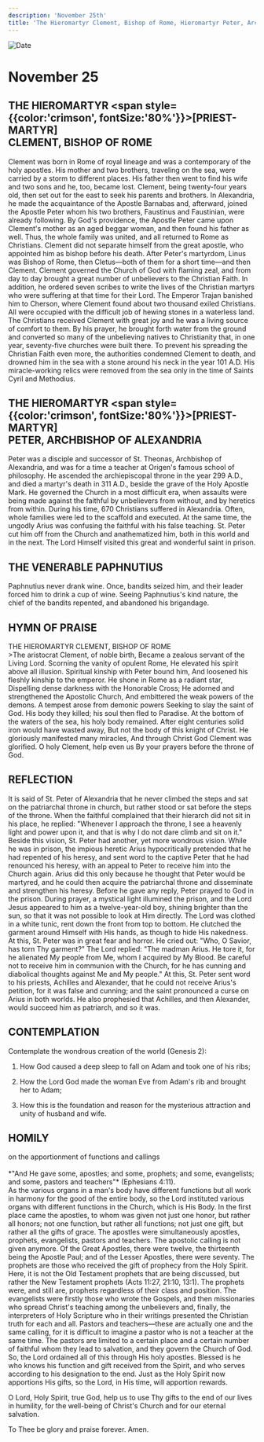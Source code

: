 ```yaml
---
description: 'November 25th'
title: 'The Hieromartyr Clement, Bishop of Rome, Hieromartyr Peter, Archbishop of Alexandria, Venerable Paphnutius'
---
```


<CustomPaginator />
<RunningHead />

<Image src="/title-imprint.png" height={68} width={50} alt="Date" className="title-imprint"/>

# <div id="date">November <Image className="four-dot" src="/four-dot.png" height={15} width={15} alt="" />25</div>

## THE HIEROMARTYR <span style={{color:'crimson', fontSize:'80%'}}>[PRIEST-MARTYR]</span><br />CLEMENT, BISHOP OF ROME

Clement was born in Rome of royal lineage and was a contemporary of the holy apostles. His mother and two brothers, traveling on the sea, were carried by a storm to different places. His father then went to find his wife and two sons and he, too, became lost. Clement, being twenty-four years old, then set out for the east to seek his parents and brothers. In Alexandria, he made the acquaintance of the Apostle Barnabas and, afterward, joined the Apostle Peter whom his two brothers, Faustinus and Faustinian, were already following. By God's providence, the Apostle Peter came upon Clement's mother as an aged beggar woman, and then found his father as well. Thus, the whole family was united, and all returned to Rome as Christians. Clement did not separate himself from the great apostle, who appointed him as bishop before his death. After Peter's martyrdom, Linus was Bishop of Rome, then Cletus—both of them for a short time—and then Clement. Clement governed the Church of God with flaming zeal, and from day to day brought a great number of unbelievers to the Christian Faith. In addition, he ordered seven scribes to write the lives of the Christian martyrs who were suffering at that time for their Lord. The Emperor Trajan banished him to Cherson, where Clement found about two thousand exiled Christians. All were occupied with the difficult job of hewing stones in a waterless land. The Christians received Clement with great joy and he was a living source of comfort to them. By his prayer, he brought forth water from the ground and converted so many of the unbelieving natives to Christianity that, in one year, seventy-five churches were built there. To prevent his spreading the Christian Faith even more, the authorities condemned Clement to death, and drowned him in the sea with a stone around his neck in the year 101 A.D. His miracle-working relics were removed from the sea only in the time of Saints Cyril and Methodius.

## THE HIEROMARTYR <span style={{color:'crimson', fontSize:'80%'}}>[PRIEST-MARTYR]</span><br />PETER, ARCHBISHOP OF ALEXANDRIA

Peter was a disciple and successor of St. Theonas, Archbishop of Alexandria, and was for a time a teacher at Origen's famous school of philosophy. He ascended the archiepiscopal throne in the year 299 A.D., and died a martyr's death in 311 A.D., beside the grave of the Holy Apostle Mark. He governed the Church in a most difficult era, when assaults were being made against the faithful by unbelievers from without, and by heretics from within. During his time, 670 Christians suffered in Alexandria. Often, whole families were led to the scaffold and executed. At the same time, the ungodly Arius was confusing the faithful with his false teaching. St. Peter cut him off from the Church and anathematized him, both in this world and in the next. The Lord Himself visited this great and wonderful saint in prison.

## THE VENERABLE PAPHNUTIUS

Paphnutius never drank wine. Once, bandits seized him, and their leader forced him to drink a cup of wine. Seeing Paphnutius's kind nature, the chief of the bandits repented, and abandoned his brigandage.


## HYMN OF PRAISE
<div style={{textAlign:'center', color:'crimson', fontWeight:'bold'}}>
THE HIEROMARTYR CLEMENT, BISHOP OF ROME
</div>
>The aristocrat Clement, of noble birth,  
Became a zealous servant of the Living Lord.  
Scorning the vanity of opulent Rome,  
He elevated his spirit above all illusion.  
Spiritual kinship with Peter bound him,  
And loosened his fleshly kinship to the emperor.  
He shone in Rome as a radiant star,  
Dispelling dense darkness with the Honorable Cross;  
He adorned and strengthened the Apostolic Church,  
And embittered the weak powers of the demons.  
A tempest arose from demonic powers  
Seeking to slay the saint of God.  
His body they killed; his soul then fled to Paradise.  
At the bottom of the waters of the sea, his holy body remained.  
After eight centuries solid iron would have wasted away,  
But not the body of this knight of Christ.  
He gloriously manifested many miracles,  
And through Christ God Clement was glorified.  
O holy Clement, help even us  
By your prayers before the throne of God.  


## REFLECTION

It is said of St. Peter of Alexandria that he never climbed the steps and sat on the patriarchal throne in church, but rather stood or sat before the steps of the throne. When the faithful complained that their hierarch did not sit in his place, he replied: "Whenever I approach the throne, I see a heavenly light and power upon it, and that is why I do not dare climb and sit on it." Beside this vision, St. Peter had another, yet more wondrous vision. While he was in prison, the impious heretic Arius hypocritically pretended that he had repented of his heresy, and sent word to the captive Peter that he had renounced his heresy, with an appeal to Peter to receive him into the Church again. Arius did this only because he thought that Peter would be martyred, and he could then acquire the patriarchal throne and disseminate and strengthen his heresy. Before he gave any reply, Peter prayed to God in the prison. During prayer, a mystical light illumined the prison, and the Lord Jesus appeared to him as a twelve-year-old boy, shining brighter than the sun, so that it was not possible to look at Him directly. The Lord was clothed in a white tunic, rent down the front from top to bottom. He clutched the garment around Himself with His hands, as though to hide His nakedness. At this, St. Peter was in great fear and horror. He cried out: "Who, O Savior, has torn Thy garment?" The Lord replied: "The madman Arius. He tore it, for he alienated My people from Me, whom I acquired by My Blood. Be careful not to receive him in communion with the Church, for he has cunning and diabolical thoughts against Me and My people." At this, St. Peter sent word to his priests, Achilles and Alexander, that he could not receive Arius's petition, for it was false and cunning; and the saint pronounced a curse on Arius in both worlds. He also prophesied that Achilles, and then Alexander, would succeed him as patriarch, and so it was.


## CONTEMPLATION

Contemplate the wondrous creation of the world (Genesis 2):

1. How God caused a deep sleep to fall on Adam and took one of his ribs;

2. How the Lord God made the woman Eve from Adam's rib and brought her to Adam;

3. How this is the foundation and reason for the mysterious attraction and unity of husband and wife.


## HOMILY
<div style={{textAlign:'center', color:'crimson', fontWeight:'bold'}}>
on the apportionment of functions and callings
</div>
<br />
<div style={{textAlign:'right'}}>
*"And He gave some, apostles; and some, prophets; and some, evangelists; and some, pastors and teachers"* (Ephesians 4:11).
</div>
As the various organs in a man's body have different functions but all work in harmony for the good of the entire body, so the Lord instituted various organs with different functions in the Church, which is His Body. In the first place came the apostles, to whom was given not just one honor, but rather all honors; not one function, but rather all functions; not just one gift, but rather all the gifts of grace. The apostles were simultaneously apostles, prophets, evangelists, pastors and teachers. The apostolic calling is not given anymore. Of the Great Apostles, there were twelve, the thirteenth being the Apostle Paul; and of the Lesser Apostles, there were seventy. The prophets are those who received the gift of prophecy from the Holy Spirit. Here, it is not the Old Testament prophets that are being discussed, but rather the New Testament prophets (Acts 11:27, 21:10, 13:1). The prophets were, and still are, prophets regardless of their class and position. The evangelists were firstly those who wrote the Gospels, and then missionaries who spread Christ's teaching among the unbelievers and, finally, the interpreters of Holy Scripture who in their writings presented the Christian truth for each and all. Pastors and teachers—these are actually one and the same calling, for it is difficult to imagine a pastor who is not a teacher at the same time. The pastors are limited to a certain place and a certain number of faithful whom they lead to salvation, and they govern the Church of God. So, the Lord ordained all of this through His holy apostles. Blessed is he who knows his function and gift received from the Spirit, and who serves according to his designation to the end. Just as the Holy Spirit now apportions His gifts, so the Lord, in His time, will apportion rewards.

O Lord, Holy Spirit, true God, help us to use Thy gifts to the end of our lives in humility, for the well-being of Christ's Church and for our eternal salvation.

To Thee be glory and praise forever. Amen.